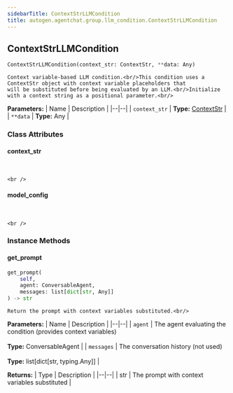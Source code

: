 ```yaml
---
sidebarTitle: ContextStrLLMCondition
title: autogen.agentchat.group.llm_condition.ContextStrLLMCondition
---
```

<h2 id="autogen.agentchat.group.llm_condition.ContextStrLLMCondition" class="doc doc-heading">
    <code class="doc-symbol doc-symbol-heading doc-symbol-class"></code>
    <span class="doc doc-object-name doc-class-name">ContextStrLLMCondition</span>
</h2>

```python
ContextStrLLMCondition(context_str: ContextStr, **data: Any)
```

    Context variable-based LLM condition.<br/>This condition uses a ContextStr object with context variable placeholders that
    will be substituted before being evaluated by an LLM.<br/>Initialize with a context string as a positional parameter.<br/>

<b>Parameters:</b>
| Name | Description |
|--|--|
| `context_str` | **Type:** [ContextStr](/docs/api-reference/autogen/agentchat/group/context_str/ContextStr) |
| `**data` | **Type:** Any |

### Class Attributes

<code class="doc-symbol doc-symbol-heading doc-symbol-attribute"></code>
#### context_str
<br />

    <br />

<code class="doc-symbol doc-symbol-heading doc-symbol-attribute"></code>
#### model_config
<br />

    <br />

### Instance Methods

<code class="doc-symbol doc-symbol-heading doc-symbol-method"></code>
#### get_prompt

```python
get_prompt(
    self,
    agent: ConversableAgent,
    messages: list[dict[str, Any]]
) -> str
```

    Return the prompt with context variables substituted.<br/>

<b>Parameters:</b>
| Name | Description |
|--|--|
| `agent` | The agent evaluating the condition (provides context variables)<br/><br/>**Type:** ConversableAgent |
| `messages` | The conversation history (not used)<br/><br/>**Type:** list[dict[str, typing.Any]] |

<b>Returns:</b>
| Type | Description |
|--|--|
| str | The prompt with context variables substituted |

<br />